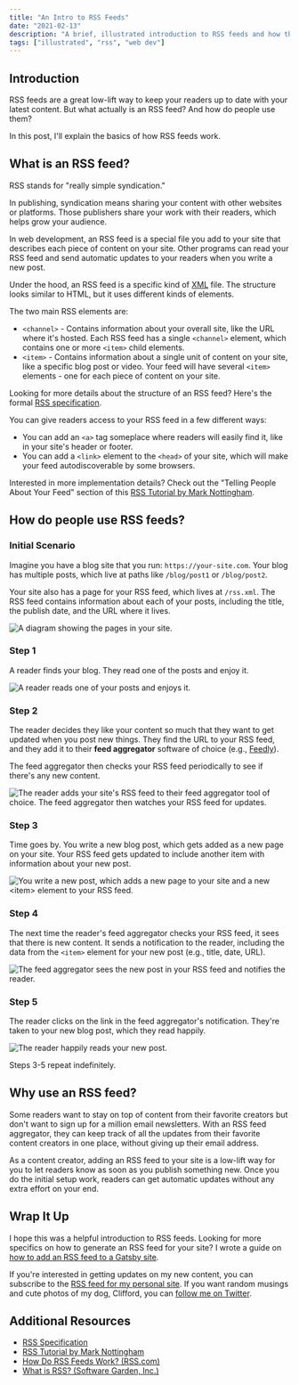 ```yaml
---
title: "An Intro to RSS Feeds"
date: "2021-02-13"
description: "A brief, illustrated introduction to RSS feeds and how they work."
tags: ["illustrated", "rss", "web dev"]
---
```


## Introduction

RSS feeds are a great low-lift way to keep your readers up to date with your latest content. But what actually is an RSS feed? And how do people use them?

In this post, I'll explain the basics of how RSS feeds work.

## What is an RSS feed?

RSS stands for "really simple syndication."

In publishing, syndication means sharing your content with other websites or platforms. Those publishers share your work with their readers, which helps grow your audience.

In web development, an RSS feed is a special file you add to your site that describes each piece of content on your site. Other programs can read your RSS feed and send automatic updates to your readers when you write a new post.

Under the hood, an RSS feed is a specific kind of [XML](https://developer.mozilla.org/en-US/docs/Web/XML/XML_introduction) file. The structure looks similar to HTML, but it uses different kinds of elements.

The two main RSS elements are:

- `<channel>` - Contains information about your overall site, like the URL where it's hosted. Each RSS feed has a single `<channel>` element, which contains one or more `<item>` child elements.
- `<item>` - Contains information about a single unit of content on your site, like a specific blog post or video. Your feed will have several `<item>` elements - one for each piece of content on your site.

<CalloutBox>

Looking for more details about the structure of an RSS feed? Here's the formal [RSS specification](https://www.rssboard.org/rss-specification).

</CalloutBox>

You can give readers access to your RSS feed in a few different ways:

- You can add an `<a>` tag someplace where readers will easily find it, like in your site's header or footer.
- You can add a `<link>` element to the `<head>` of your site, which will make your feed autodiscoverable by some browsers.

<CalloutBox>

Interested in more implementation details? Check out the "Telling People About Your Feed" section of this [RSS Tutorial by Mark Nottingham](https://www.mnot.net/rss/tutorial/).

</CalloutBox>

## How do people use RSS feeds?

### Initial Scenario

Imagine you have a blog site that you run: `https://your-site.com`. Your blog has multiple posts, which live at paths like `/blog/post1` or `/blog/post2`.

Your site also has a page for your RSS feed, which lives at `/rss.xml`. The RSS feed contains information about each of your posts, including the title, the publish date, and the URL where it lives.

![A diagram showing the pages in your site.](./step-0.png)

### Step 1

A reader finds your blog. They read one of the posts and enjoy it.

![A reader reads one of your posts and enjoys it.](./step-1.png)

### Step 2

The reader decides they like your content so much that they want to get updated when you post new things. They find the URL to your RSS feed, and they add it to their **feed aggregator** software of choice (e.g., [Feedly](https://feedly.com/)).

The feed aggregator then checks your RSS feed periodically to see if there's any new content.

![The reader adds your site's RSS feed to their feed aggregator tool of choice. The feed aggregator then watches your RSS feed for updates.](./step-2.png)

### Step 3

Time goes by. You write a new blog post, which gets added as a new page on your site. Your RSS feed gets updated to include another item with information about your new post.

![You write a new post, which adds a new page to your site and a new `<item>` element to your RSS feed.](./step-3.png)

### Step 4

The next time the reader's feed aggregator checks your RSS feed, it sees that there is new content. It sends a notification to the reader, including the data from the `<item>` element for your new post (e.g., title, date, URL).

![The feed aggregator sees the new post in your RSS feed and notifies the reader.](./step-4.png)

### Step 5

The reader clicks on the link in the feed aggregator's notification. They're taken to your new blog post, which they read happily.

![The reader happily reads your new post.](./step-5.png)

Steps 3-5 repeat indefinitely.

## Why use an RSS feed?

Some readers want to stay on top of content from their favorite creators but don't want to sign up for a million email newsletters. With an RSS feed aggregator, they can keep track of all the updates from their favorite content creators in one place, without giving up their email address.

As a content creator, adding an RSS feed to your site is a low-lift way for you to let readers know as soon as you publish something new. Once you do the initial setup work, readers can get automatic updates without any extra effort on your end.

## Wrap It Up

I hope this was a helpful introduction to RSS feeds. Looking for more specifics on how to generate an RSS feed for your site? I wrote a guide on [how to add an RSS feed to a Gatsby site](/blog/gatsby-rss-feed).

If you're interested in getting updates on my new content, you can subscribe to the [RSS feed for my personal site](/rss.xml). If you want random musings and cute photos of my dog, Clifford, you can [follow me on Twitter](https://twitter.com/meganesulli).

## Additional Resources

- [RSS Specification](https://www.rssboard.org/rss-specification)
- [RSS Tutorial by Mark Nottingham](https://www.mnot.net/rss/tutorial/)
- [How Do RSS Feeds Work? (RSS.com)](https://rss.com/blog/how-do-rss-feeds-work/)
- [What is RSS? (Software Garden, Inc.)](https://rss.softwaregarden.com/aboutrss.html)
